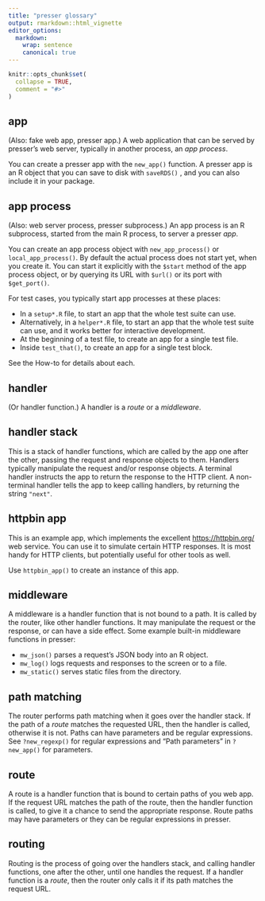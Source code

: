 ```yaml
---
title: "presser glossary"
output: rmarkdown::html_vignette
editor_options:
  markdown:
    wrap: sentence
    canonical: true
---
```


```r
knitr::opts_chunk$set(
  collapse = TRUE,
  comment = "#>"
)
```

## app

(Also: fake web app, presser app.) A web application that can be served by presser's web server, typically in another process, an *app process*.

You can create a presser app with the `new_app()` function.
A presser app is an R object that you can save to disk with `saveRDS()` , and you can also include it in your package.

## app process

(Also: web server process, presser subprocess.) An app process is an R subprocess, started from the main R process, to server a presser *app*.

You can create an app process object with `new_app_process()` or `local_app_process()`.
By default the actual process does not start yet, when you create it.
You can start it explicitly with the `$start` method of the app process object, or by querying its URL with `$url()` or its port with `$get_port()`.

For test cases, you typically start app processes at these places:

-   In a `setup*.R` file, to start an app that the whole test suite can use.
-   Alternatively, in a `helper*.R` file, to start an app that the whole test suite can use, and it works better for interactive development.
-   At the beginning of a test file, to create an app for a single test file.
-   Inside `test_that()`, to create an app for a single test block.

See the How-to for details about each.

## handler

(Or handler function.) A handler is a *route* or a *middleware*.

## handler stack

This is a stack of handler functions, which are called by the app one after the other, passing the request and response objects to them.
Handlers typically manipulate the request and/or response objects.
A terminal handler instructs the app to return the response to the HTTP client.
A non-terminal handler tells the app to keep calling handlers, by returning the string `"next"`.

## httpbin app

This is an example app, which implements the excellent <https://httpbin.org/> web service.
You can use it to simulate certain HTTP responses.
It is most handy for HTTP clients, but potentially useful for other tools as well.

Use `httpbin_app()` to create an instance of this app.

## middleware

A middleware is a handler function that is not bound to a path.
It is called by the router, like other handler functions.
It may manipulate the request or the response, or can have a side effect.
Some example built-in middleware functions in presser:

-   `mw_json()` parses a request's JSON body into an R object.
-   `mw_log()` logs requests and responses to the screen or to a file.
-   `mw_static()` serves static files from the directory.

## path matching

The router performs path matching when it goes over the handler stack.
If the path of a *route* matches the requested URL, then the handler is called, otherwise it is not.
Paths can have parameters and be regular expressions.
See `?new_regexp()` for regular expressions and "Path parameters" in `?new_app()` for parameters.

## route

A route is a handler function that is bound to certain paths of you web app.
If the request URL matches the path of the route, then the handler function is called, to give it a chance to send the appropriate response.
Route paths may have parameters or they can be regular expressions in presser.

## routing

Routing is the process of going over the handlers stack, and calling handler functions, one after the other, until one handles the request.
If a handler function is a *route*, then the router only calls it if its path matches the request URL.
